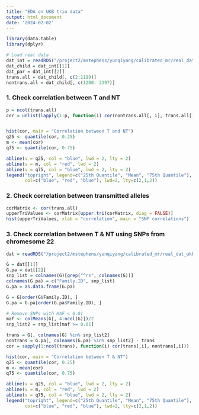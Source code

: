 ```yaml
---
title: "EDA on UKB trio data"
output: html_document
date: '2024-02-02'
---
```


```r
library(data.table)
library(dplyr)
```

```r
# Load real data
dat_int = readRDS("/project2/mstephens/yunqiyang/calibrated_mr/real_dat_ukb/dat_int.rds")
dat_child = dat_int[[1]]
dat_par = dat_int[[2]]
trans.all = dat_child[, c(2:1199)]
nontrans.all = dat_child[, c(1200: 2397)]
```

### 1. Check correlation between T and NT
```r
p = ncol(trans.all)
cor = unlist(lapply(1:p, function(i) cor(nontrans.all[, i], trans.all[, i])))


hist(cor, main = "Correlation between T and NT")
q25 <- quantile(cor, 0.25)
m <- mean(cor)
q75 <- quantile(cor, 0.75)

abline(v = q25, col = "blue", lwd = 2, lty = 2) 
abline(v = m, col = "red", lwd = 2) 
abline(v = q75, col = "blue", lwd = 2, lty = 2) 
legend("topright", legend=c("25th Quantile", "Mean", "75th Quantile"), 
       col=c("blue", "red", "blue"), lwd=2, lty=c(2,1,2))

```


### 2. Check correlation between transmitted alleles

```r

corMatrix <- cor(trans.all)
upperTriValues <- corMatrix[upper.tri(corMatrix, diag = FALSE)]
hist(upperTriValues, xlab = "correlation", main = "SNP correlations")

```


### 3. Check correlation between T & NT using SNPs from chromesome 22

```r
dat = readRDS("/project2/mstephens/yunqiyang/calibrated_mr/real_dat_ukb/chr22_G_Gpa.rds")
```

```r
G = dat[[1]]
G.pa = dat[[2]]
snp_list = colnames(G)[grep("^rs", colnames(G))]
colnames(G.pa) = c("Family.ID", snp_list)
G.pa = as.data.frame(G.pa)
```

```r
G = G[order(G$Family.ID), ]
G.pa = G.pa[order(G.pa$Family.ID), ]
```

```r
# Remove SNPs with MAF < 0.01
maf <- colMeans(G[, 4:ncol(G)])/2
snp_list2 = snp_list[maf >= 0.01]
```

```r
trans = G[, colnames(G) %in% snp_list2]
nontrans = G.pa[, colnames(G.pa) %in% snp_list2] - trans
cor = sapply(1:ncol(trans), function(i) cor(trans[,i], nontrans[,i]))
```

```r
hist(cor, main = "Correlation between T & NT")
q25 <- quantile(cor, 0.25)
m <- mean(cor)
q75 <- quantile(cor, 0.75)

abline(v = q25, col = "blue", lwd = 2, lty = 2) 
abline(v = m, col = "red", lwd = 2) 
abline(v = q75, col = "blue", lwd = 2, lty = 2) 
legend("topright", legend=c("25th Quantile", "Mean", "75th Quantile"), 
       col=c("blue", "red", "blue"), lwd=2, lty=c(2,1,2))
```





